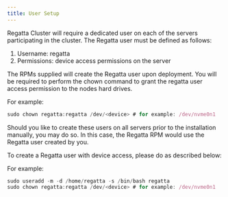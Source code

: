 ```yaml
---
title: User Setup
---
```


Regatta Cluster will require a dedicated user on each of the servers participating in the cluster. 
The Regatta user must be defined as follows:

1. Username: regatta 
2. Permissions: device access permissions on the server 

The RPMs supplied will create the Regatta user upon deployment. You will be required to 
perform the chown command to grant the regatta user access permission to the nodes hard 
drives.

For example:

```javascript
sudo chown regatta:regatta /dev/<device> # for example: /dev/nvme0n1
```

Should you like to create these users on all servers prior to the installation manually, you may do 
so. In this case, the Regatta RPM would use the Regatta user created by you.

To create a Regatta user with device access, please do as described below:

For example:

```javascript
sudo useradd -m -d /home/regatta -s /bin/bash regatta
sudo chown regatta:regatta /dev/<device> # for example: /dev/nvme0n1
```